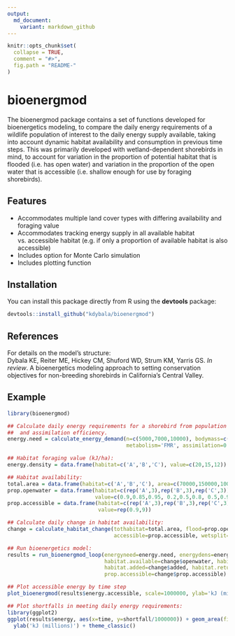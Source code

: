 ```yaml
---
output:
  md_document:
    variant: markdown_github
---
```


<!-- README.md is generated from README.Rmd. Please edit that file -->

```r
knitr::opts_chunk$set(
  collapse = TRUE,
  comment = "#>",
  fig.path = "README-"
)
```

bioenergmod
===============

The bioenergmod package contains a set of functions developed for bioenergetics modeling, to compare the daily energy requirements of a wildlife population of interest to the daily energy supply available, taking into account dynamic habitat availability and consumption in previous time steps. This was primarily developed with wetland-dependent shorebirds in mind, to account for variation in the proportion of potential habitat that is flooded (i.e. has open water) and variation in the proportion of the open water that is accessible (i.e. shallow enough for use by foraging shorebirds).

Features
--------------
* Accommodates multiple land cover types with differing availability and foraging value
* Accommodates tracking energy supply in all available habitat vs. accessible habitat (e.g. if only a proportion of available habitat is also accessible)
* Includes option for Monte Carlo simulation
* Includes plotting function

Installation
---------------
You can install this package directly from R using the **devtools** package:

```r
devtools::install_github("kdybala/bioenergmod")
```

References
---------------
For details on the model's structure:  
Dybala KE, Reiter ME, Hickey CM, Shuford WD, Strum KM, Yarris GS. <i>In review</i>. A bioenergetics modeling approach to setting conservation objectives for non-breeding shorebirds in California's Central Valley. 

Example
---------------
```r
library(bioenergmod)

## Calculate daily energy requirements for a shorebird from population size (n), average individual body mass (kg), 
##  and assimilation efficiency.
energy.need = calculate_energy_demand(n=c(5000,7000,10000), bodymass=c(0.1,0.08,0.05), 
                                      metabolism='FMR', assimilation=0.73)

## Habitat foraging value (kJ/ha):
energy.density = data.frame(habitat=c('A','B','C'), value=c(20,15,12))

## Habitat availability:
total.area = data.frame(habitat=c('A','B','C'), area=c(70000,150000,100000))
prop.openwater = data.frame(habitat=c(rep('A',3),rep('B',3),rep('C',3)), yday=rep(c(1:3),3), 
                            value=c(0.9,0.85,0.95, 0.2,0.5,0.8, 0.5,0.9,0.7))
prop.accessible = data.frame(habitat=c(rep('A',3),rep('B',3),rep('C',3)), yday=rep(c(1:3),3), 
                             value=rep(0.9,9))

## Calculate daily change in habitat availability:
change = calculate_habitat_change(tothabitat=total.area, flood=prop.openwater, time='yday', value='value', 
                                  accessible=prop.accessible, wetsplit=F)

## Run bioenergetics model:
results = run_bioenergmod_loop(energyneed=energy.need, energydens=energy.density, 
                               habitat.available=change$openwater, habitat.accessible=change$accessible,
                               habitat.added=change$added, habitat.returned=change$returned,
                               prop.accessible=change$prop.accessible)

## Plot accessible energy by time step
plot_bioenergmod(results$energy.accessible, scale=1000000, ylab='kJ (millions)', der=energy.need)

## Plot shortfalls in meeting daily energy requirements:
library(ggplot2)
ggplot(results$energy, aes(x=time, y=shortfall/1000000)) + geom_area(fill='gray80') + 
  ylab('kJ (millions)') + theme_classic()

```


